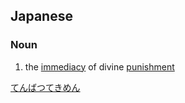 ==Japanese==
{{ja-kanjitab|天|罰|覿|面}}

===Noun===
{{ja-noun|てんばつてきめん}}

# the [[immediacy]] of divine [[punishment]]

[[Category:Yojijukugo|てんばつてきめん]]